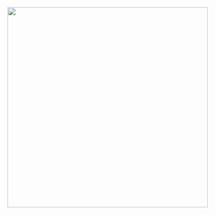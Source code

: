 <div style="position: relative;">
[[Image:Metamorphic facies blanc.svg|450px|]]
{{Image label|x=0.82|y=0.15|scale=350|text=<small>[[榴輝岩]]</small>}}
{{Image label|x=0.47|y=0.48|scale=350|text=<small>[[蓝片岩]]</small>}}
{{Image label|x=0.53|y=0.7|scale=350|text=<small>[[绿片岩]]</small>}}
{{Image label|x=0.32|y=0.66|scale=350|text=<small>[[葡萄石]]-<br>[[绿纤石]]</small>}}
{{Image label|x=0.29|y=0.84|scale=350|text=[[浊沸石]]}}
{{Image label|x=1.1|y=0.54|scale=350|text=[[麻粒岩]]}}
{{Image label|x=0.75|y=0.6|scale=350|text=[[角閃岩]]}}
{{Image label|x=0.66|y=0.89|scale=350|text=<small>[[角岩]]</small>}}
{{Image label|x=1.08|y=0.89|scale=350|text=<small>[[透長岩]]</small>}}
{{Image label|x=0.02|y=0.4|scale=350|text=[[壓力]]<br>(千帕)}}
{{Image label|x=0.6|y=1.01|scale=350|text=[[温度]] (摄氏度)}}
{{Image label|x=0.23|y=0.4|scale=350|text=自然界<br>不存在}}
{{Image label|x=0.18|y=0.97|scale=350|text=0}}
{{Image label|x=0.26|y=0.97|scale=350|text=100}}
{{Image label|x=0.37|y=0.97|scale=350|text=200}}
{{Image label|x=0.48|y=0.97|scale=350|text=300}}
{{Image label|x=0.59|y=0.97|scale=350|text=400}}
{{Image label|x=0.7|y=0.97|scale=350|text=500}}
{{Image label|x=0.81|y=0.97|scale=350|text=600}}
{{Image label|x=0.91|y=0.97|scale=350|text=700}}
{{Image label|x=1.02|y=0.97|scale=350|text=800}}
{{Image label|x=1.13|y=0.97|scale=350|text=900}}
{{Image label|x=1.23|y=0.97|scale=350|text=1000}}
{{Image label|x=0.13|y=0.92|scale=350|text=0}}
{{Image label|x=0.13|y=0.831|scale=350|text=2}}
{{Image label|x=0.13|y=0.742|scale=350|text=4}}
{{Image label|x=0.13|y=0.653|scale=350|text=6}}
{{Image label|x=0.13|y=0.564|scale=350|text=8}}
{{Image label|x=0.11|y=0.475|scale=350|text=10}}
{{Image label|x=0.11|y=0.386|scale=350|text=12}}
{{Image label|x=0.11|y=0.297|scale=350|text=14}}
{{Image label|x=0.11|y=0.208|scale=350|text=16}}
{{Image label|x=0.11|y=0.119|scale=350|text=18}}
{{Image label|x=0.11|y=0.03|scale=350|text=20}}
</div>